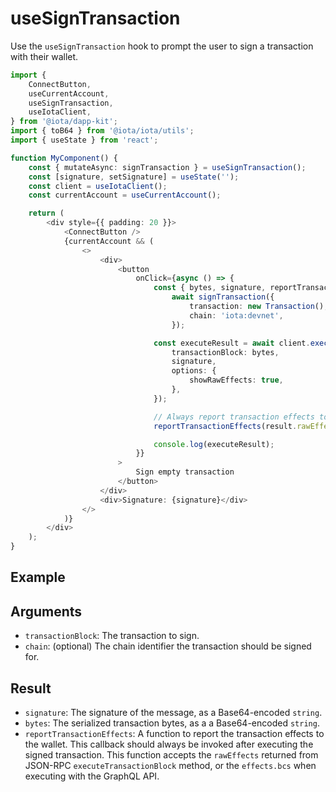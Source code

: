 
# useSignTransaction

Use the `useSignTransaction` hook to prompt the user to sign a transaction with their wallet.

```ts
import {
    ConnectButton,
    useCurrentAccount,
    useSignTransaction,
    useIotaClient,
} from '@iota/dapp-kit';
import { toB64 } from '@iota/iota/utils';
import { useState } from 'react';

function MyComponent() {
    const { mutateAsync: signTransaction } = useSignTransaction();
    const [signature, setSignature] = useState('');
    const client = useIotaClient();
    const currentAccount = useCurrentAccount();

    return (
        <div style={{ padding: 20 }}>
            <ConnectButton />
            {currentAccount && (
                <>
                    <div>
                        <button
                            onClick={async () => {
                                const { bytes, signature, reportTransactionEffects } =
                                    await signTransaction({
                                        transaction: new Transaction(),
                                        chain: 'iota:devnet',
                                    });

                                const executeResult = await client.executeTransactionBlock({
                                    transactionBlock: bytes,
                                    signature,
                                    options: {
                                        showRawEffects: true,
                                    },
                                });

                                // Always report transaction effects to the wallet after execution
                                reportTransactionEffects(result.rawEffects!);

                                console.log(executeResult);
                            }}
                        >
                            Sign empty transaction
                        </button>
                    </div>
                    <div>Signature: {signature}</div>
                </>
            )}
        </div>
    );
}
```

## Example

<UseSignTransactionExample />

## Arguments

-   `transactionBlock`: The transaction to sign.
-   `chain`: (optional) The chain identifier the transaction should be signed for.

## Result

-   `signature`: The signature of the message, as a Base64-encoded `string`.
-   `bytes`: The serialized transaction bytes, as a a Base64-encoded `string`.
-   `reportTransactionEffects`: A function to report the transaction effects to the wallet. This
    callback should always be invoked after executing the signed transaction. This function accepts
    the `rawEffects` returned from JSON-RPC `executeTransactionBlock` method, or the `effects.bcs`
    when executing with the GraphQL API.
